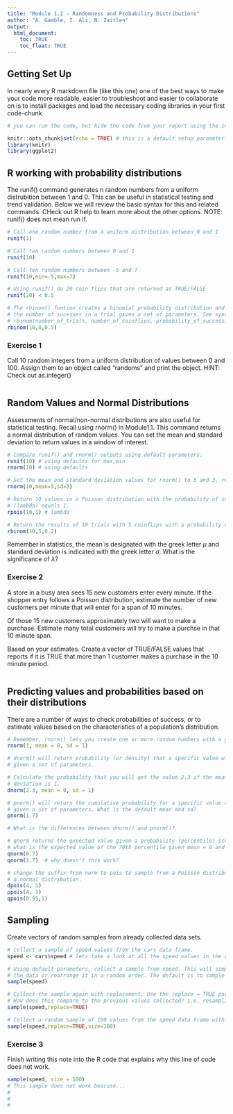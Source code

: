 ```yaml
---
title: "Module 1.2 - Randomness and Probability Distributions"
author: "A. Gamble, I. Ali, N. Zaitlen"
output: 
  html_document:
    toc: TRUE
    toc_float: TRUE
---
```


## Getting Set Up

In nearly every R markdown file (like this one) one of the best ways to make your code more readable, easier to troubleshoot and easier to collaborate on is to install packages and load the necessary coding libraries in your first code-chunk

```r
# you can run the code, but hide the code from your report using the include=FALSE parameter

knitr::opts_chunk$set(echo = TRUE) # this is a default setup parameter for Rmd
library(knitr)
library(ggplot2)

```

## R working with probability distributions

The runif() command generates n random numbers from a uniform distrubition between 1 and 0. This can be useful in statistical testing and trend validation. Below we will review the basic syntax for this and related commands. CHeck out R help to learn more about the other options. 
NOTE: runif() does not mean run if.
```r
# Call one random number from a uniform distribution between 0 and 1
runif(1)

# Call ten random numbers between 0 and 1
runif(10)

# Call ten random numbers between -5 and 7
runif(10,min=-5,max=7)

# Using runif() do 20 coin flips that are returned as TRUE/FALSE
runif(20) < 0.5

# The rbinom() funtion creates a binomial probability distribution and calculates 
# the number of sucesses in a trial given a set of parameters. See syntax below
# rbinom(number_of_trials, number_of_coinflips, probability_of_success)
rbinom(10,8,0.5)
```


### Exercise 1
Call 10 random integers from a uniform distribution of values between 0 and 100. Assign them to an object called "randoms" and print the object.
HINT: Check out as.integer()
```r

```

## Random Values and Normal Distributions
Assessments of normal/non-normal distributions are also useful for statistical testing. 
Recall using rnorm() in Module1.1. This command returns a normal distribution of random values.
You can set the mean and standard deviation to return values in a window of interest.
```r
# Compare runif() and rnorm() outputs using default parameters. 
runif(10) # using defaults for max,min
rnorm(10) # using defaults

# Set the mean and standard deviation values for rnorm() to 5 and 3, respectively
rnorm(10,mean=5,sd=3) 

# Return 10 values in a Poisson distribution with the probability of success
# (lambda) equals 1. 
rpois(10,1) # lambda

# Return the results of 10 trials with 5 coinflips with a probability of success 0.2.
rbinom(10,5,0.2)
```
Remember in statistics, the mean is designated with the greek letter $\mu$ and standard
deviation is indicated with the greek letter $\sigma$. What is the significance of $\lambda$?

### Exercise 2
A store in a busy area sees 15 new customers enter every minute. If the shopper entry follows a Poisson distribution, estimate the number of new customers per minute that will enter for a span of 10 minutes.

Of those 15 new customers approximately two will want to make a purchase. Estimate many total customers will try to make a purchse in that 10 minute span. 

Based on your estimates. Create a vector of TRUE/FALSE values that reports if it is TRUE that more than 1 customer makes a purchase in the 10 minute period. 
```r


```

## Predicting values and probabilities based on their distributions
There are a number of ways to check probabilities of success, or to estimate values based on the characteristics of a population's distribution.

```r

# Remember, rnorm() lets you create one or more random numbers with a given mean and standard deviation
rnorm(1, mean = 0, sd = 1) 

# dnorm() will return probability (or density) that a specific value will occur 
# given a set of parameters.

# Calculate the probability that you will get the value 2.3 if the mean is 0 and standard
# deviation is 1.
dnorm(2.3, mean = 0, sd = 1) 

# pnorm() will return the cumulative probability for a specific value and all values below it
# given a set of parameters. What is the default mean and sd?
pnorm(1.7) 

# What is the differences between dnorm() and pnorm()?

# qnorm returns the expected value given a probability (percentile) score. 
# what is the expected value of the 70th percentile given mean = 0 and sd = 1?
qnorm(0.7) 
qnorm(1.7)  # why doesn't this work? 

# change the suffix from norm to pois to sample from a Poisson distribution instead of
# a normal distribution. 
dpois(4, 1)
ppois(4, 1)
qpois(0.95,1)


```

## Sampling
Create vectors of random samples from already collected data sets. 

```r
# collect a sample of speed values from the cars data frame.
speed <- cars$speed # lets take a look at all the speed values in the data frame

# Using default parameters, collect a sample from speed. This will simply permute
# the data or rearrange it in a random order. The default is to sample without replacement.
sample(speed) 

# Collect the sample again with replacement. Use the replace = TRUE parameter. 
# How does this compare to the previous values collected? i.e. resampling for bootstrap
sample(speed,replace=TRUE) 

# Collect a random sample of 100 values from the speed data frame with replacement.
sample(speed,replace=TRUE,size=100) 
```

### Exercise 3
Finish writing this note into the R code that explains why this line of code does not work.
```r
sample(speed, size = 100)
# This sample does not work beacuse...
#
#
#

```

